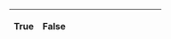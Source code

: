 {|
! True !! False
| {{yes}} || {{no}}
| {{yes|OK}} || {{no|KO}}
| {{yes2}} || {{no2}}
| {{ya}} || {{na}}
| {{site active}} || {{site inactive}}
|}